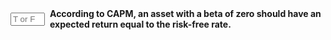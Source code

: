 ::: {.question-block}

<form onsubmit="event.preventDefault(); checkAnswerBox('module4_tf_q68','T')" style="display: flex; align-items: center; gap: 8px;">
<input type="text" id="module4_tf_q68" name="module4_tf_q68" maxlength="1" placeholder="T or F" style="width: 55px;" data-correct-answer="T" /> 
<label for="module4_tf_q68"><strong>According to CAPM, an asset with a beta of zero should have an expected return equal to the risk-free rate.</strong></label>
</form>

<div id="feedback-module4_tf_q68" class="feedback" data-status="" style="display:none;">
The sentence is TRUE. A beta of zero implies no exposure to market risk.
</div>

:::